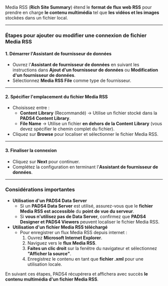 Media RSS (**Rich Site Summary**) étend le **format de flux web RSS** pour prendre en charge **le contenu multimédia** tel que **les vidéos et les images** stockées dans un fichier local.

***

### **Étapes pour ajouter ou modifier une connexion de fichier Media RSS**

#### **1. Démarrer l'Assistant de fournisseur de données**

* Ouvrez l'**Assistant de fournisseur de données** en suivant les instructions dans **Ajout d'un fournisseur de données** ou **Modification d'un fournisseur de données**.
* Sélectionnez **Media RSS File** comme type de fournisseur.

***

#### **2. Spécifier l'emplacement du fichier Media RSS**

* Choisissez entre :
  * **Content Library** (Recommandé) → Utilise un fichier stocké dans la **PADS4 Content Library**.
  * **File Name** → Utilise un fichier **en dehors de la Content Library** (vous devez spécifier le chemin complet du fichier).
* Cliquez sur **Browse** pour localiser et sélectionner le fichier Media RSS.

***

#### **3. Finaliser la connexion**

* Cliquez sur **Next** pour continuer.
* Complétez la configuration en terminant l'**Assistant de fournisseur de données**.

***

### **Considérations importantes**

* **Utilisation d'un PADS4 Data Server**
  * Si un **PADS4 Data Server** est utilisé, assurez-vous que le **fichier Media RSS est accessible** du **point de vue du serveur**.
  * Si **vous n'utilisez pas de Data Server**, confirmez que **PADS4 Designer et PADS4 Viewers** peuvent localiser le fichier Media RSS.
* **Utilisation d'un fichier Media RSS téléchargé**
  * Pour enregistrer un flux Media RSS depuis internet :
    1. Ouvrez **Microsoft Internet Explorer**.
    2. Naviguez vers le **flux Media RSS**.
    3. **Faites un clic droit** sur la fenêtre du navigateur et sélectionnez **"Afficher la source"**.
    4. Enregistrez le contenu en tant que **fichier .xml** pour une utilisation locale.

En suivant ces étapes, PADS4 récupérera et affichera avec succès **le contenu multimédia d'un fichier Media RSS**.
